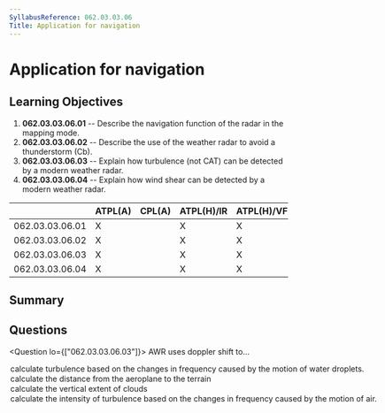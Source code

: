 ```yaml
---
SyllabusReference: 062.03.03.06
Title: Application for navigation
---
```


# Application for navigation

## Learning Objectives

1. **062.03.03.06.01** -- Describe the navigation function of the radar in the
   mapping mode.
2. **062.03.03.06.02** -- Describe the use of the weather radar to avoid a
   thunderstorm (Cb).
3. **062.03.03.06.03** -- Explain how turbulence (not CAT) can be detected by a
   modern weather radar.
4. **062.03.03.06.04** -- Explain how wind shear can be detected by a modern
   weather radar.

|                 | ATPL(A) | CPL(A) | ATPL(H)/IR | ATPL(H)/VFR | CPL(H) | IR  | CBIR(A) |
| --------------- | ------- | ------ | ---------- | ----------- | ------ | --- | ------- |
| 062.03.03.06.01 | X       |        | X          | X           |        | X   | X       |
| 062.03.03.06.02 | X       |        | X          | X           |        | X   | X       |
| 062.03.03.06.03 | X       |        | X          | X           |        | X   | X       |
| 062.03.03.06.04 | X       |        | X          | X           |        | X   | X       |

## Summary

## Questions

<Question lo={["062.03.03.06.03"]}>
  <Text variant="oneCorrect">AWR uses doppler shift to...</Text>
  <Option alwaysCorrect>
    calculate turbulence based on the changes in frequency caused by the motion
    of water droplets.
  </Option>
  <Option>calculate the distance from the aeroplane to the terrain</Option>
  <Option>calculate the vertical extent of clouds</Option>
  <Option>
    calculate the intensity of turbulence based on the changes in frequency
    caused by the motion of air.
  </Option>
</Question>

